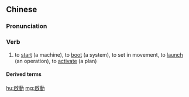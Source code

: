 {{also|启动}}
==Chinese==
{{zh-forms|s=启动}}

===Pronunciation===
{{zh-pron
|m=qǐdòng
|c=kai2 dung6
|mn=qz:khé-tǒng/tw,xm,zz:khé-tōng
|cat=v
}}

===Verb===
{{zh-verb}}

# to [[start]] (a machine), to [[boot]] (a system), to set in movement, to [[launch]] (an operation), to [[activate]] (a plan)

====Derived terms====
{{zh-der|啟動費}}

[[hu:啟動]]
[[mg:啟動]]